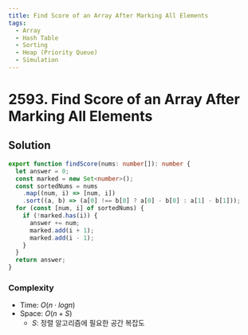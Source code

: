 ```yaml
---
title: Find Score of an Array After Marking All Elements
tags:
  - Array
  - Hash Table
  - Sorting
  - Heap (Priority Queue)
  - Simulation
---
```


# 2593. Find Score of an Array After Marking All Elements

<Badges>
  <LevelBadge level="medium" />
  <TopicBadge name="Array" slug="array" />
  <TopicBadge name="Hash Table" slug="hash-table" />
  <TopicBadge name="Sorting" slug="sorting" />
  <TopicBadge name="Heap (Priority Queue)" slug="heap-priority-queue" />
  <TopicBadge name="Simulation" slug="simulation" />
</Badges>

## Solution

```typescript filename="solution.ts" copy
export function findScore(nums: number[]): number {
  let answer = 0;
  const marked = new Set<number>();
  const sortedNums = nums
    .map((num, i) => [num, i])
    .sort((a, b) => (a[0] !== b[0] ? a[0] - b[0] : a[1] - b[1]));
  for (const [num, i] of sortedNums) {
    if (!marked.has(i)) {
      answer += num;
      marked.add(i + 1);
      marked.add(i - 1);
    }
  }
  return answer;
}
```

### Complexity

- Time: $O(n \cdot logn)$
- Space: $O(n + S)$
  - $S$: 정렬 알고리즘에 필요한 공간 복잡도

<ProblemLink
  codingSite="leetcode"
  href="https://leetcode.com/problems/find-score-of-an-array-after-marking-all-elements"
  title="Find Score of an Array After Marking All Elements"
/>
